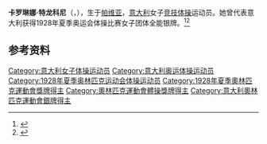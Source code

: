 {{NoteTA|G1=Sports}}
'''卡罗琳娜·特龙科尼'''（{{lang-it|Carolina Tronconi}}，{{bd|1913年|5月22日|2008年|2月11日}}），生于[[帕维亚|帕维亚]]，[[意大利|意大利]]女子[[竞技体操|竞技体操]]运动员。她曾代表意大利获得1928年夏季奥运会体操比赛女子团体全能银牌。<ref>{{Cite web|title=Carolina TRONCONI|url=https://www.olympic.org/carolina-tronconi|accessdate=2021-04-01|work=International Olympic Committee|archive-date=2017-11-14|archive-url=https://web.archive.org/web/20171114211050/https://www.olympic.org/Carolina-Tronconi|dead-url=no}}</ref><ref>{{cite web|url=https://www.olympedia.org/athletes/28749|title=Carolina Tronconi|work=Olympedia|accessdate=2021-04-02|archive-date=2021-06-04|archive-url=https://web.archive.org/web/20210604000423/https://www.olympedia.org/athletes/28749|dead-url=no}}</ref>

== 参考资料 ==
{{reflist}}

{{Authority control}}
{{DEFAULTSORT:Tronconi, Carolina}}
[[Category:意大利女子体操运动员|Category:意大利女子体操运动员]]
[[Category:意大利奥运体操运动员|Category:意大利奥运体操运动员]]
[[Category:1928年夏季奥林匹克运动会体操运动员|Category:1928年夏季奥林匹克运动会体操运动员]]
[[Category:1928年夏季奧林匹克運動會獎牌得主|Category:1928年夏季奧林匹克運動會獎牌得主]]
[[Category:奧林匹克運動會體操獎牌得主|Category:奧林匹克運動會體操獎牌得主]]
[[Category:意大利奧林匹克運動會銀牌得主|Category:意大利奧林匹克運動會銀牌得主]]